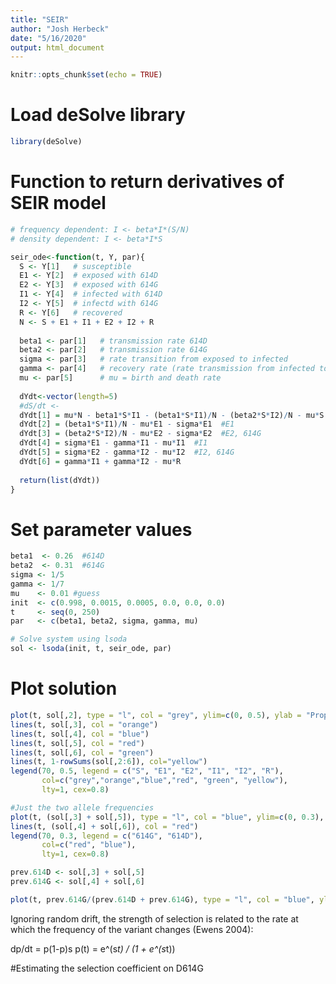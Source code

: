 ```yaml
---
title: "SEIR"
author: "Josh Herbeck"
date: "5/16/2020"
output: html_document
---
```


```r
knitr::opts_chunk$set(echo = TRUE)
```

# Load deSolve library
```r
library(deSolve)
```

# Function to return derivatives of SEIR model
```r
# frequency dependent: I <- beta*I*(S/N)
# density dependent: I <- beta*I*S

seir_ode<-function(t, Y, par){
  S <- Y[1]   # susceptible
  E1 <- Y[2]  # exposed with 614D
  E2 <- Y[3]  # exposed with 614G
  I1 <- Y[4]  # infected with 614D
  I2 <- Y[5]  # infectd with 614G
  R <- Y[6]   # recovered
  N <- S + E1 + I1 + E2 + I2 + R
  
  beta1 <- par[1]   # transmission rate 614D
  beta2 <- par[2]   # transmission rate 614G
  sigma <- par[3]   # rate transition from exposed to infected
  gamma <- par[4]   # recovery rate (rate transmission from infected to recovered)
  mu <- par[5]      # mu = birth and death rate 
  
  dYdt<-vector(length=5)
  #dS/dt <- 
  dYdt[1] = mu*N - beta1*S*I1 - (beta1*S*I1)/N - (beta2*S*I2)/N - mu*S  #S
  dYdt[2] = (beta1*S*I1)/N - mu*E1 - sigma*E1  #E1
  dYdt[3] = (beta2*S*I2)/N - mu*E2 - sigma*E2  #E2, 614G
  dYdt[4] = sigma*E1 - gamma*I1 - mu*I1  #I1
  dYdt[5] = sigma*E2 - gamma*I2 - mu*I2  #I2, 614G
  dYdt[6] = gamma*I1 + gamma*I2 - mu*R
  
  return(list(dYdt))
}
```

# Set parameter values
```r
beta1  <- 0.26  #614D
beta2  <- 0.31  #614G
sigma <- 1/5
gamma <- 1/7
mu    <- 0.01 #guess
init  <- c(0.998, 0.0015, 0.0005, 0.0, 0.0, 0.0)
t     <- seq(0, 250)
par   <- c(beta1, beta2, sigma, gamma, mu)

# Solve system using lsoda
sol <- lsoda(init, t, seir_ode, par)
```

# Plot solution
```r
plot(t, sol[,2], type = "l", col = "grey", ylim=c(0, 0.5), ylab = "Proportion")
lines(t, sol[,3], col = "orange")
lines(t, sol[,4], col = "blue")
lines(t, sol[,5], col = "red") 
lines(t, sol[,6], col = "green") 
lines(t, 1-rowSums(sol[,2:6]), col="yellow")
legend(70, 0.5, legend = c("S", "E1", "E2", "I1", "I2", "R"), 
       col=c("grey","orange","blue","red", "green", "yellow"), 
       lty=1, cex=0.8)
```

```r
#Just the two allele frequencies
plot(t, (sol[,3] + sol[,5]), type = "l", col = "blue", ylim=c(0, 0.3), ylab = "Proportion")
lines(t, (sol[,4] + sol[,6]), col = "red")
legend(70, 0.3, legend = c("614G", "614D"), 
       col=c("red", "blue"), 
       lty=1, cex=0.8)
```


```r
prev.614D <- sol[,3] + sol[,5]
prev.614G <- sol[,4] + sol[,6]

plot(t, prev.614G/(prev.614D + prev.614G), type = "l", col = "blue", ylim=c(0, 1.0), ylab = "614G relative frequency")


```


Ignoring random drift, the strength of selection  is related to the rate at which the frequency  of the variant changes (Ewens 2004):

dp/dt = p(1-p)s
p(t) = e^(s*t) / (1 + e^(s*t))

#Estimating the selection coefficient on D614G
```r



```







